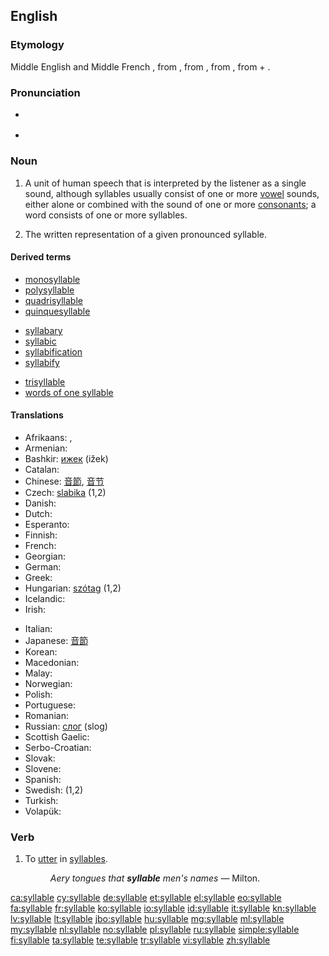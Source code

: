 ==English==

===Etymology===
Middle English and Middle French {{term|sillabe}}, from {{etyl|la}} {{term|syllaba|lang=la}}, from {{etyl|grc}} {{term|συλλαβή||sc=polytonic|tr=sullabē|lang=grc}}, from {{term|συλλαμβάνω||I gather together|sc=polytonic|tr=sullambanō|lang=grc}}, from {{term|συν|συν-|together|sc=polytonic|tr=sun-|lang=grc}} + {{term|λαμβάνω||I take|tr=lambanō|lang=grc|sc=polytonic}}.

===Pronunciation===
* {{a|RP|US}} {{IPA|/ˈsɪləbɫ/}}
* {{audio|en-uk-syllable.ogg|Audio (UK)}}

===Noun===
{{en-noun}}

# {{linguistics}} A unit of human speech that is interpreted by the listener as a single sound, although syllables usually consist of one or more [[vowel]] sounds, either alone or combined with the sound of one or more [[consonant]]s; a word consists of one or more syllables.
# The written representation of a given pronounced syllable.

====Derived terms====
{{rel-top3|Terms derived from ''syllable''}}
* [[monosyllable]]
* [[polysyllable]]
* [[quadrisyllable]]
* [[quinquesyllable]]
{{rel-mid3}}
* [[syllabary]]
* [[syllabic]]
* [[syllabification]]
* [[syllabify]]
{{rel-mid3}}
* [[trisyllable]]
* [[words of one syllable]]
{{rel-bottom}}

====Translations====
{{trans-top|One or more vowel sounds}}
* Afrikaans: {{t-|af|lettergreep}}, {{t-|af|lettergrepe|p}}
* Armenian: {{t-|hy|վանկ|tr=vank}}
* Bashkir: [[ижек]] (ižek)
* Catalan: {{t+|ca|síl·laba|f}}
* Chinese: [[音節]], [[音节]]
* Czech: [[slabika]] {{f}} (1,2)
* Danish: {{t-|da|stavelse}}
* Dutch: {{t+|nl|lettergreep|f}}
* Esperanto: {{t-|eo|silabo}}
* Finnish: {{t+|fi|tavu}}
* French: {{t+|fr|syllabe|f}}
* Georgian: {{t-|ka|მარცვალი|tr=marc’vali|sc=Geor}}
* German: {{t+|de|Silbe|f}}
* Greek: {{t+|el|συλλαβή|f}}
* Hungarian: [[szótag]] (1,2)
* Icelandic: {{t+|is|atkvæði|n}}
* Irish: {{t-|ga|siolla|m}}
{{trans-mid}}
* Italian: {{t+|it|sillaba|f}}
* Japanese: [[音節]]
* Korean: {{t+|ko|음절|sc=Hang}}
* Macedonian: {{t-|mk|слог|m|tr=slog|sc=Cyrl}}
* Malay: {{t-|ms|suku kata}}
* Norwegian: {{t+|no|staving|f}}
* Polish: {{t+|pl|sylaba|f}}
* Portuguese: {{t+|pt|sílaba|f}}
* Romanian: {{t-|ro|silabă|f}}
* Russian: [[слог]] {{m}} (slog)
* Scottish Gaelic: {{t-|gd|lide|f}}
* Serbo-Croatian: {{t+|sh|slog|m}}
* Slovak: {{t-|sk|slabika|f}}
* Slovene: {{t+|sl|zlog|m}}
* Spanish: {{t+|es|sílaba|f}}
* Swedish: {{t+|sv|stavelse|c}} (1,2)
* Turkish: {{t+|tr|hece}}
* Volapük: {{t+|vo|silab}}
{{trans-bottom}}

===Verb===
{{en-verb|syllabl|ing}}

# {{transitive|poetic}} To [[utter]] in [[syllable]]s.
#: ''Aery tongues that '''syllable''' men's names'' &mdash; Milton.

[[ca:syllable]]
[[cy:syllable]]
[[de:syllable]]
[[et:syllable]]
[[el:syllable]]
[[eo:syllable]]
[[fa:syllable]]
[[fr:syllable]]
[[ko:syllable]]
[[io:syllable]]
[[id:syllable]]
[[it:syllable]]
[[kn:syllable]]
[[lv:syllable]]
[[lt:syllable]]
[[jbo:syllable]]
[[hu:syllable]]
[[mg:syllable]]
[[ml:syllable]]
[[my:syllable]]
[[nl:syllable]]
[[no:syllable]]
[[pl:syllable]]
[[ru:syllable]]
[[simple:syllable]]
[[fi:syllable]]
[[ta:syllable]]
[[te:syllable]]
[[tr:syllable]]
[[vi:syllable]]
[[zh:syllable]]